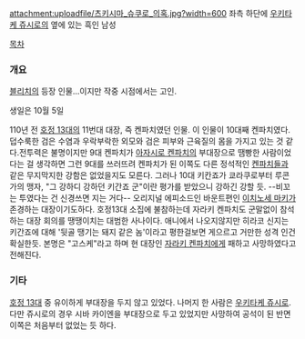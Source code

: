 attachment:uploadfile/츠키시마_슈쿠로_의혹.jpg?width=600
좌측 하단에 [[우키타케 쥬시로]]의 옆에 있는 흑인 남성

[[목차]]

=== 개요 ===
[[블리치]]의 등장 인물...이지만 작중 시점에서는 고인.

생일은 10월 5일

110년 전 [[호정 13대]]의 11번대 대장, 즉 켄파치였던 인물. 이 인물이 10대째 켄파치였다. 덥수룩한 검은 수염과 우락부락한 외모와 검은 피부와 근육질의 몸을 가지고 있는 것 같다.전투력은 불명이지만 9대 켄파치가 [[아자시로 켄파치]]의 부대장으로 땜빵한 사람이었다는 걸 생각하면 그런 9대를 쓰러뜨려 켄파치가 된 이쪽도 다른 정석적인 [[우노하나 야치루|켄]][[쿠루야시키 켄파치|파]][[아자시로 켄파치|치]][[자라키 켄파치|들]]과 같은 무지막지한 강함은 없었을지도 모른다. 그러나 10대 키칸죠가 쿄라쿠로부터 루콘가의 맹자, "그 강하디 강하던 키간죠 군"이란 평가를 받았으니 강하긴 강할 듯. --비꼬는 투였다는 건 신경쓰면 지는 거다--
오리지널 에피소드인 바운트편인 [[이치노세 마키]]가 존경하는 대장이기도하다. 호정13대 소집에 불참하는데 자라키 켄파치도 군말없이 참석하는 대장 회의를 땡땡이치는 대범한 사나이다.
애니에서 나오지않지만 히라코 신지는 키간죠에 대해 '뒷골 땡기는 돼지 같은 놈'이라고 평한걸보면 게으르고 거만한 성격 인건 확실한듯. 본명은 "고스케"라고 하며 현 대장인 [[자라키 켄파치]]에게 패하고 사망하였다고 전해진다. 


=== 기타 ===
[[호정 13대]] 중 유이하게 부대장을 두지 않고 있었다. 나머지 한 사람은 [[우키타케 쥬시로]]. 다만 쥬시로의 경우 시바 카이엔을 부대장으로 두고 있었지만 사망하여 공석이 된 반면 이쪽은 처음부터 없었는 듯 하다.

